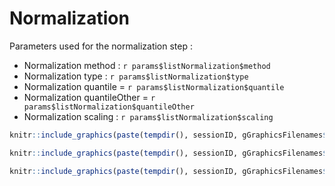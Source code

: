 # Normalization
           
Parameters used for the normalization step :

* Normalization method : `r params$listNormalization$method`
* Normalization type : `r params$listNormalization$type`
* Normalization quantile = `r params$listNormalization$quantile`
* Normalization quantileOther = `r params$listNormalization$quantileOther`
* Normalization scaling : `r params$listNormalization$scaling`
                                                             
                                                             
                                                             
```r
knitr::include_graphics(paste(tempdir(), sessionID, gGraphicsFilenames$boxplotAfterNorm, sep="/"))
```

```r
knitr::include_graphics(paste(tempdir(), sessionID, gGraphicsFilenames$densityPlotAfterNorm, sep="/"))
```

```r
knitr::include_graphics(paste(tempdir(), sessionID, gGraphicsFilenames$compareNorm, sep="/"))
```

